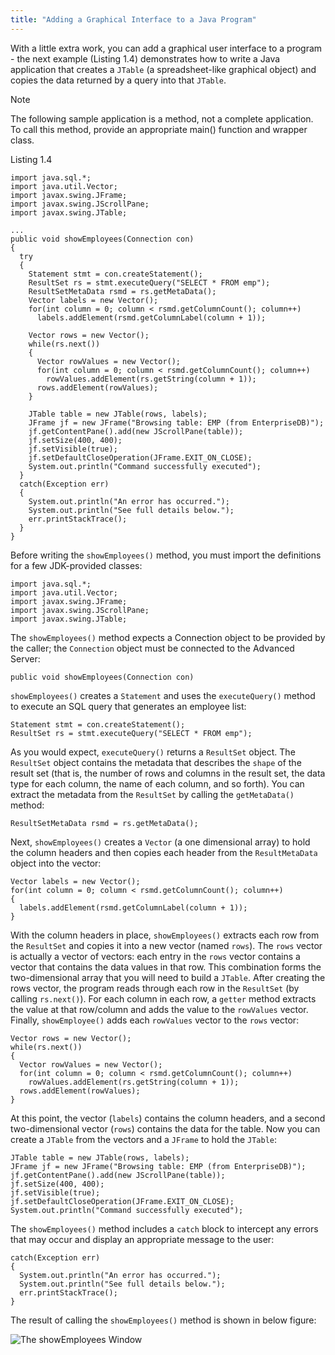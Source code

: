 ```yaml
---
title: "Adding a Graphical Interface to a Java Program"
---
```


<div id="adding_a_graphical_interface_to_a_java_program" class="registered_link"></div>

With a little extra work, you can add a graphical user interface to a program - the next example (Listing 1.4) demonstrates how to write a Java application that creates a `JTable` (a spreadsheet-like graphical object) and copies the data returned by a query into that `JTable`.

<div class="note">

<div class="title">

Note

</div>

The following sample application is a method, not a complete application. To call this method, provide an appropriate main() function and wrapper class.

</div>

Listing 1.4

```text
import java.sql.*;
import java.util.Vector;
import javax.swing.JFrame;
import javax.swing.JScrollPane;
import javax.swing.JTable;

...
public void showEmployees(Connection con)
{
  try
  {
    Statement stmt = con.createStatement();
    ResultSet rs = stmt.executeQuery("SELECT * FROM emp");
    ResultSetMetaData rsmd = rs.getMetaData();
    Vector labels = new Vector();
    for(int column = 0; column < rsmd.getColumnCount(); column++)
      labels.addElement(rsmd.getColumnLabel(column + 1));

    Vector rows = new Vector();
    while(rs.next())
    {
      Vector rowValues = new Vector();
      for(int column = 0; column < rsmd.getColumnCount(); column++)
        rowValues.addElement(rs.getString(column + 1));
      rows.addElement(rowValues);
    }

    JTable table = new JTable(rows, labels);
    JFrame jf = new JFrame("Browsing table: EMP (from EnterpriseDB)");
    jf.getContentPane().add(new JScrollPane(table));
    jf.setSize(400, 400);
    jf.setVisible(true);
    jf.setDefaultCloseOperation(JFrame.EXIT_ON_CLOSE);
    System.out.println("Command successfully executed");
  }
  catch(Exception err)
  {
    System.out.println("An error has occurred.");
    System.out.println("See full details below.");
    err.printStackTrace();
  }
}
```

Before writing the `showEmployees()` method, you must import the definitions for a few JDK-provided classes:

```text
import java.sql.*;
import java.util.Vector;
import javax.swing.JFrame;
import javax.swing.JScrollPane;
import javax.swing.JTable;
```

The `showEmployees()` method expects a Connection object to be provided by the caller; the `Connection` object must be connected to the Advanced Server:

```text
public void showEmployees(Connection con)
```

`showEmployees()` creates a `Statement` and uses the `executeQuery()` method to execute an SQL query that generates an employee list:

```text
Statement stmt = con.createStatement();
ResultSet rs = stmt.executeQuery("SELECT * FROM emp");
```

As you would expect, `executeQuery()` returns a `ResultSet` object. The `ResultSet` object contains the metadata that describes the `shape` of the result set (that is, the number of rows and columns in the result set, the data type for each column, the name of each column, and so forth). You can extract the metadata from the `ResultSet` by calling the `getMetaData()` method:

```text
ResultSetMetaData rsmd = rs.getMetaData();
```

Next, `showEmployees()` creates a `Vector` (a one dimensional array) to hold the column headers and then copies each header from the `ResultMetaData` object into the vector:

```text
Vector labels = new Vector();
for(int column = 0; column < rsmd.getColumnCount(); column++)
{
  labels.addElement(rsmd.getColumnLabel(column + 1));
}
```

With the column headers in place, `showEmployees()` extracts each row from the `ResultSet` and copies it into a new vector (named `rows`). The `rows` vector is actually a vector of vectors: each entry in the `rows` vector contains a vector that contains the data values in that row. This combination forms the two-dimensional array that you will need to build a `JTable`. After creating the rows vector, the program reads through each row in the `ResultSet` (by calling `rs.next()`). For each column in each row, a `getter` method extracts the value at that row/column and adds the value to the `rowValues` vector. Finally, `showEmployee()` adds each `rowValues` vector to the `rows` vector:

```text
Vector rows = new Vector();
while(rs.next())
{
  Vector rowValues = new Vector();
  for(int column = 0; column < rsmd.getColumnCount(); column++)
    rowValues.addElement(rs.getString(column + 1));
  rows.addElement(rowValues);
}
```

At this point, the vector (`labels`) contains the column headers, and a second two-dimensional vector (`rows`) contains the data for the table. Now you can create a `JTable` from the vectors and a `JFrame` to hold the `JTable`:

```text
JTable table = new JTable(rows, labels);
JFrame jf = new JFrame("Browsing table: EMP (from EnterpriseDB)");
jf.getContentPane().add(new JScrollPane(table));
jf.setSize(400, 400);
jf.setVisible(true);
jf.setDefaultCloseOperation(JFrame.EXIT_ON_CLOSE);
System.out.println("Command successfully executed");
```

The `showEmployees()` method includes a `catch` block to intercept any errors that may occur and display an appropriate message to the user:

```text
catch(Exception err)
{
  System.out.println("An error has occurred.");
  System.out.println("See full details below.");
  err.printStackTrace();
}
```

The result of calling the `showEmployees()` method is shown in below figure:

![*The showEmployees Window*](images/the_showemployees_window.png)
